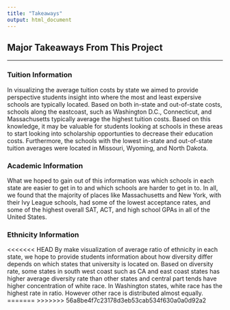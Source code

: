 ```yaml
---
title: "Takeaways"
output: html_document
---
```



## Major Takeaways From This Project
***

### Tuition Information
In visualizing the average tuition costs by state we aimed to provide perspective students insight into where the most and least expersive schools are typically located. Based on both in-state and out-of-state costs, schools along the eastcoast, such as Washington D.C., Connecticut, and Massachusetts typically average the highest tuition costs. Based on this knowledge, it may be valuable for students looking at schools in these areas to start looking into scholarship opportunties to decrease their education costs. Furthermore, the schools with the lowest in-state and out-of-state tuition averages were located in Missouri, Wyoming, and North Dakota. 


### Academic Information
What we hoped to gain out of this information was which schools in each state are easier to get in to and which schools are harder to get in to. In all, we found that the majority of places like Massachusetts and New York, with their Ivy League schools, had some of the lowest acceptance rates, and some of the highest overall SAT, ACT, and high school GPAs in all of the United States. 

### Ethnicity Information
<<<<<<< HEAD
By make visualization of average ratio of ethnicity in each state, we hope to provide students information about how diversity differ depends on which states that university is located on. Based on diversity rate, some states in south west coast such as CA and east coast states has higher average diversity rate than other states and central part tends have higher concentration of white race. In Washington states, white race has the highest rate in ratio. However other race is distributed almost equally. 
=======
>>>>>>> 56a8be4f7c23178d3eb53cab534f630a0a0d92a2
